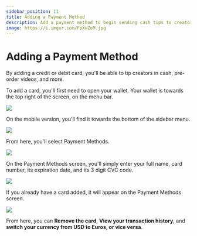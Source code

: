 ---
sidebar_position: 11
title: Adding a Payment Method
description: Add a payment method to begin sending cash tips to creators
image: https://i.imgur.com/FpXwZoM.jpg
---

# Adding a Payment Method

By adding a credit or debit card, you'll be able to tip creators in cash, pre-order videos, and more.

To add a card, you'll first need to open your wallet. Your wallet is towards the top right of the screen, on the menu bar.

![](https://i.imgur.com/RUtD2EO.jpg)

On the mobile version, you'll find it towards the bottom of the sidebar menu.

![](https://i.imgur.com/7Vq2b1a.png)


From here, you'll select Payment Methods.

![](https://i.imgur.com/Ph24glk.png)

On the Payment Methods screen, you'll simply enter your full name, card number, its expiration date, and its 3 digit CVC code.

![](https://i.imgur.com/rmYEuMt.png)

If you already have a card added, it will appear on the Payment Methods screen.

![](https://i.imgur.com/pUuzmPC.png)

From here, you can **Remove the card**, **View your transaction history**, and **switch your currency from USD to Euros, or vice versa**.